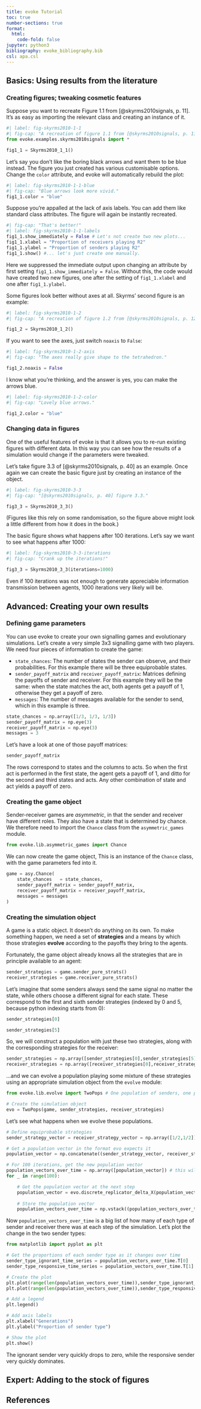 ```yaml
---
title: evoke Tutorial
toc: true
number-sections: true
format:
  html:
    code-fold: false
jupyter: python3
bibliography: evoke_bibliography.bib
csl: apa.csl
---
```


## Basics: Using results from the literature

### Creating figures; tweaking cosmetic features

Suppose you want to recreate Figure 1.1 from [@skyrms2010signals, p. 11].
It's as easy as importing the relevant class and creating an instance of it.

```python
#| label: fig-skyrms2010-1-1
#| fig-cap: "A recreation of figure 1.1 from [@skyrms2010signals, p. 11]."
from evoke.examples.skyrms2010signals import *

fig1_1 = Skyrms2010_1_1()
```
Let's say you don't like the boring black arrows and want them to be blue instead.
The figure you just created has various customisable options.
Change the `color` attribute, and evoke will automatically rebuild the plot:

```python
#| label: fig-skyrms2010-1-1-blue
#| fig-cap: "Blue arrows look more vivid."
fig1_1.color = "blue"
```

Suppose you're appalled at the lack of axis labels.
You can add them like standard class attributes.
The figure will again be instantly recreated.

```python
#| fig-cap: "That's better!"
#| label: fig-skyrms2010-1-1-labels
fig1_1.show_immediately = False # Let's not create two new plots...
fig1_1.xlabel = "Proportion of receivers playing R2"
fig1_1.ylabel = "Proportion of senders playing R2"
fig1_1.show() #... let's just create one manually.
```

Here we suppressed the immediate output upon changing an attribute by first setting `fig1_1.show_immediately = False`.
Without this, the code would have created two new figures, one after the setting of `fig1_1.xlabel` and one after `fig1_1.ylabel`.

Some figures look better without axes at all.
Skyrms' second figure is an example:

```python
#| label: fig-skyrms2010-1-2
#| fig-cap: "A recreation of figure 1.2 from [@skyrms2010signals, p. 12]."

fig1_2 = Skyrms2010_1_2()
```

If you want to see the axes, just switch `noaxis` to `False`:

```python
#| label: fig-skyrms2010-1-2-axis
#| fig-cap: "The axes really give shape to the tetrahedron."

fig1_2.noaxis = False
```

I know what you're thinking, and the answer is yes, you can make the arrows blue.

```python
#| label: fig-skyrms2010-1-2-color
#| fig-cap: "Lovely blue arrows."

fig1_2.color = "blue"
```

### Changing data in figures

One of the useful features of evoke is that it allows you to re-run existing figures with different data.
In this way you can see how the results of a simulation would change if the parameters were tweaked.

Let's take figure 3.3 of [@skyrms2010signals, p. 40] as an example.
Once again we can create the basic figure just by creating an instance of the object.

```python
#| label: fig-skyrms2010-3-3
#| fig-cap: "[@skyrms2010signals, p. 40] figure 3.3."

fig3_3 = Skyrms2010_3_3()
```

(Figures like this rely on some randomisation, so the figure above might look a little different from how it does in the book.)

The basic figure shows what happens after 100 iterations.
Let's say we want to see what happens after 1000:

```python
#| label: fig-skyrms2010-3-3-iterations
#| fig-cap: "Crank up the iterations!"

fig3_3 = Skyrms2010_3_3(iterations=1000)
```
Even if 100 iterations was not enough to generate appreciable information transmission between agents, 1000 iterations very likely will be.


## Advanced: Creating your own results

### Defining game parameters

You can use evoke to create your own signalling games and evolutionary simulations.
Let's create a very simple 3x3 signalling game with two players.
We need four pieces of information to create the game:

+ `state_chances`: The number of states the sender can observe, and their probabilities. For this example there will be three equiprobable states.
+ `sender_payoff_matrix` and `receiver_payoff_matrix`: Matrices defining the payoffs of sender and receiver. For this example they will be the same: when the state matches the act, both agents get a payoff of 1, otherwise they get a payoff of zero.
+ `messages`: The number of messages available for the sender to send, which in this example is three.

```python
state_chances = np.array([1/3, 1/3, 1/3])
sender_payoff_matrix = np.eye(3)
receiver_payoff_matrix = np.eye(3)
messages = 3
```

Let's have a look at one of those payoff matrices:

```python
sender_payoff_matrix
```

The rows correspond to states and the columns to acts.
So when the first act is performed in the first state, the agent gets a payoff of 1, and ditto for the second and third states and acts.
Any other combination of state and act yields a payoff of zero.

### Creating the game object

Sender-receiver games are *asymmetric*, in that the sender and receiver have different roles.
They also have a state that is determined by chance.
We therefore need to import the `Chance` class from the `asymmetric_games` module.

```python
from evoke.lib.asymmetric_games import Chance
```

We can now create the game object,
This is an instance of the `Chance` class, with the game parameters fed into it.

```python
game = asy.Chance(
    state_chances   = state_chances,
    sender_payoff_matrix = sender_payoff_matrix,
    receiver_payoff_matrix = receiver_payoff_matrix,
    messages = messages
)
```

### Creating the simulation object

A game is a static object.
It doesn't do anything on its own.
To make something happen, we need a set of **strategies** and a means by which those strategies **evolve** according to the payoffs they bring to the agents.

Fortunately, the game object already knows all the strategies that are in principle available to an agent:

```python
sender_strategies = game.sender_pure_strats()
receiver_strategies = game.receiver_pure_strats()
```

Let's imagine that some senders always send the same signal no matter the state, while others choose a different signal for each state.
These correspond to the first and sixth sender strategies (indexed by 0 and 5, because python indexing starts from 0):

```python
sender_strategies[0]
```

```python
sender_strategies[5]
```

So, we will construct a population with just these two strategies, along with the corresponding strategies for the receiver:

```python
sender_strategies = np.array([sender_strategies[0],sender_strategies[5]])
receiver_strategies = np.array([receiver_strategies[0],receiver_strategies[5]])
```


...and we can evolve a population playing some mixture of these strategies using an appropriate simulation object from the `evolve` module:

```python
from evoke.lib.evolve import TwoPops # One population of senders, one population of receivers

# Create the simulation object
evo = TwoPops(game, sender_strategies, receiver_strategies)
```

Let's see what happens when we evolve these populations.

```python
# Define equiprobable strategies
sender_strategy_vector = receiver_strategy_vector = np.array([1/2,1/2])

# Get a population vector in the format evo expects it
population_vector = np.concatenate((sender_strategy_vector, receiver_strategy_vector))

# For 100 iterations, get the new population vector
population_vectors_over_time = np.array([population_vector]) # this will store information about how the population changes
for _ in range(100):

    # Get the population vector at the next step
    population_vector = evo.discrete_replicator_delta_X(population_vector)
    
    # Store the population vector
    population_vectors_over_time = np.vstack((population_vectors_over_time,np.array([population_vector])))
```

Now `population_vectors_over_time` is a big list of how many of each type of sender and receiver there was at each step of the simulation.
Let's plot the change in the two sender types:

```python
from matplotlib import pyplot as plt

# Get the proportions of each sender type as it changes over time
sender_type_ignorant_time_series = population_vectors_over_time.T[0]
sender_type_responsive_time_series = population_vectors_over_time.T[1]

# Create the plot
plt.plot(range(len(population_vectors_over_time)),sender_type_ignorant_time_series,label="Ignorant sender")
plt.plot(range(len(population_vectors_over_time)),sender_type_responsive_time_series,label="Responsive sender")

# Add a legend
plt.legend()

# Add axis labels
plt.xlabel("Generations")
plt.ylabel("Proportion of sender type")

# Show the plot
plt.show()

```

The ignorant sender very quickly drops to zero, while the responsive sender very quickly dominates.


## Expert: Adding to the stock of figures



## References
